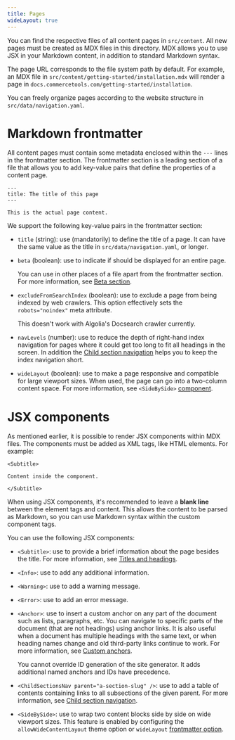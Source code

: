 ```yaml
---
title: Pages
wideLayout: true
---
```


You can find the respective files of all content pages in `src/content`. All new pages must be created as MDX files in this directory. MDX allows you to use JSX in your Markdown content, in addition to standard Markdown syntax.

The page URL corresponds to the file system path by default. For example, an MDX file in `src/content/getting-started/installation.mdx` will render a page in `docs.commercetools.com/getting-started/installation`.

You can freely organize pages according to the website structure in `src/data/navigation.yaml`.

# Markdown frontmatter

All content pages must contain some metadata enclosed within the `---` lines in the frontmatter section. The frontmatter section is a leading section of a file that allows you to add key-value pairs that define the properties of a content page.

```mdx
---
title: The title of this page
---

This is the actual page content.
```

We support the following key-value pairs in the frontmatter section:

- `title` (string): use (mandatorily) to define the title of a page. It can have the same value as the title in `src/data/navigation.yaml`, or longer.
- `beta` (boolean): use to indicate if <Beta /> should be displayed for an entire page.

  <Info>

  You can use <Beta /> in other places of a file apart from the frontmatter section. For more information, see [Beta section](/writing/sample#beta-section-).

  </Info>

- `excludeFromSearchIndex` (boolean): use to exclude a page from being indexed by web crawlers. This option effectively sets the `robots="noindex"` meta attribute.

  <Warning>

  This doesn't work with Algolia's Docsearch crawler currently.

  </Warning>

- `navLevels` (number): use to reduce the depth of right-hand index navigation for pages where it could get too long to fit all headings in the screen. In addition the [Child section navigation](/writing/navigation#child-section-navigation) helps you to keep the index navigation short.

- `wideLayout` (boolean)<Anchor name="wide-layout" />: use to make a page responsive and compatible for large viewport sizes. When used, the page can go into a two-column content space. For more information, see `<SideBySide>` [component](#side-by-side).

# JSX components

As mentioned earlier, it is possible to render JSX components within MDX files. The components must be added as XML tags, like HTML elements. For example:

```mdx
<Subtitle>

Content inside the component.

</Subtitle>
```

<Info>

When using JSX components, it's recommended to leave a **blank line** between the element tags and content. This allows the content to be parsed as Markdown, so you can use Markdown syntax within the custom component tags.

</Info>

You can use the following JSX components:

- `<Subtitle>`: use to provide a brief information about the page besides the title. For more information, see [Titles and headings](/writing/markdown#titles-and-headings).
- `<Info>`: use to add any additional information.
- `<Warning>`: use to add a warning message.
- `<Error>`: use to add an error message.
- `<Anchor>`: use to insert a custom anchor on any part of the document such as lists, paragraphs, etc. You can navigate to specific parts of the document (that are not headings) using anchor links. It is also useful when a document has multiple headings with the same text, or when heading names change and old third-party links continue to work. For more information, see [Custom anchors](/writing/markdown#custom-anchors).

  <Info>

  You cannot override ID generation of the site generator. It adds additional named anchors and IDs have precedence.

  </Info>

- `<ChildSectionsNav parent="a-section-slug" />`: use to add a table of contents containing links to all subsections of the given parent. For more information, see [Child section navigation](/writing/navigation#child-section-navigation).
- `<SideBySide>`<Anchor name="side-by-side" />: use to wrap two content blocks side by side on wide viewport sizes. This feature is enabled by configuring the `allowWideContentLayout` theme option or `wideLayout` [frontmatter option](#wide-layout).
